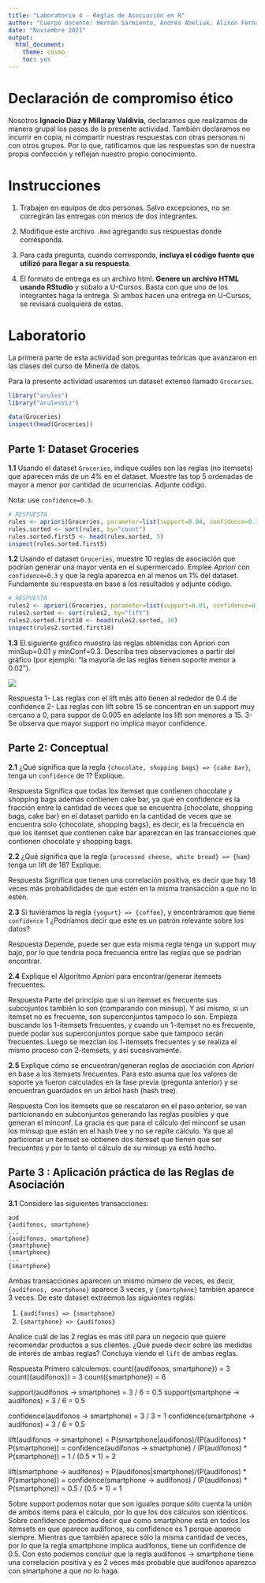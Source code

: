 ```yaml
---
title: "Laboratorio 4 - Reglas de Asociación en R"
author: "Cuerpo docente: Hernán Sarmiento, Andrés Abeliuk, Alison Fernandez, Cinthia Sánchez, Johnny Godoy, Gabriel Ramos, Cristian Llull y Matías Rojas"
date: "Noviembre 2021"
output: 
  html_document: 
    theme: cosmo
    toc: yes
---
```


# Declaración de compromiso ético

Nosotros **Ignacio Díaz y Millaray Valdivia**, declaramos que realizamos de manera grupal los pasos de la presente actividad. También declaramos no incurrir en copia, ni compartir nuestras respuestas con otras personas ni con otros grupos. Por lo que, ratificamos que las respuestas son de nuestra propia confección y reflejan nuestro propio conocimiento.

# Instrucciones

1. Trabajen en equipos de dos personas. Salvo excepciones, no se corregirán las entregas con menos de dos integrantes.

2. Modifique este archivo `.Rmd` agregando sus respuestas donde corresponda.

3. Para cada pregunta, cuando corresponda, **incluya el código fuente que utilizó para llegar a su respuesta**.

4. El formato de entrega es un archivo html. **Genere un archivo HTML usando RStudio** y súbalo a U-Cursos.
   Basta con que uno de los integrantes haga la entrega. Si ambos hacen una entrega en U-Cursos, se revisará cualquiera de estas.


# Laboratorio

La primera parte de esta actividad son preguntas teóricas que avanzaron en las clases del curso de Minería de datos.

Para la presente actividad usaremos un dataset extenso llamado `Groceries`. 

```r
library("arules")
library("arulesViz")

data(Groceries)
inspect(head(Groceries))
```

## Parte 1: Dataset Groceries

**1.1** Usando el dataset `Groceries`, indique cuáles son las reglas (no itemsets) que aparecen más de un 4% en el dataset. Muestre las top 5 ordenadas de mayor a menor por cantidad de ocurrencias. Adjunte código. 

Nota: use `confidence=0.3`.

```r
# RESPUESTA
rules <- apriori(Groceries, parameter=list(support=0.04, confidence=0.3))
rules.sorted <- sort(rules, by="count")
rules.sorted.first5 <- head(rules.sorted, 5)
inspect(rules.sorted.first5)
```

**1.2** Usando el dataset `Groceries`, muestre 10 reglas de asociación que podrían generar una mayor venta en el supermercado. Emplee *Apriori* con `confidence=0.3` y que la regla aparezca en al menos un 1% del dataset. Fundamente su respuesta en base a los resultados y adjunte código. 

```r
# RESPUESTA
rules2 <- apriori(Groceries, parameter=list(support=0.01, confidence=0.3))
rules2.sorted <- sort(rules2, by="lift")
rules2.sorted.first10 <- head(rules2.sorted, 10)
inspect(rules2.sorted.first10)
```

**1.3** El siguiente gráfico muestra las reglas obtenidas con Apriori con minSup=0.01 y minConf=0.3. Describa tres observaciones a partir del gráfico (por ejemplo: "la mayoría de las reglas tienen soporte menor a 0.02").

![](https://users.dcc.uchile.cl/~mquezada/cursos/cc5206/scatter_groceries.png)


Respuesta
1- Las reglas con el lift más alto tienen al rededor de 0.4 de confidence
2- Las reglas con lift sobre 15 se concentran en un support muy cercano a 0, para suppor de 0.005 en adelante los lift son menores a 15.
3- Se observa que mayor support no implica mayor confidence. 

## Parte 2: Conceptual

**2.1** ¿Qué significa que la regla `{chocolate, shopping bags} => {cake bar}`, tenga un `confidence` de $1$? Explique. 

Respuesta
Significa que todas los itemset que contienen chocolate y shopping bags además contienen cake bar, ya que en confidence es la fracción entre la cantidad de veces que se encuentra {chocolate, shopping bags, cake bar} en el dataset partido en la cantidad de veces que se encuentra solo {chocolate, shopping bags}, es decir, es la frecuencia en que los itemset que contienen cake bar aparezcan en las transacciones que contienen chocolate y shopping bags.

**2.2** ¿Qué significa que la regla `{processed cheese, white bread} => {ham} ` tenga un lift de $18$? Explique. 

Respuesta
Significa que tienen una correlación positiva, es decir que hay 18 veces más probabilidades de que estén en la misma transacción a que no lo estén.

**2.3** Si tuviéramos la regla `{yogurt} => {coffee}`, y encontráramos que tiene `confidence` $1$ ¿Podríamos decir que este es un patrón relevante sobre los datos?

Respuesta
Depende, puede ser que esta misma regla tenga un support muy bajo, por lo que tendría poca frecuencia entre las reglas que se podrían encontrar. 


**2.4** Explique el Algoritmo *Apriori* para encontrar/generar itemsets frecuentes.

Respuesta
Parte del principio que si un itemset es frecuente sus subcojuntos también lo son (comparando con minsup). Y así mismo, si un itemset no es frecuente, son superconjuntos tampoco lo son.
Empieza buscando los 1-itemsets frecuentes, y cuando un 1-itemset no es frecuente, puede podar sus superconjuntos porque sabe que tampoco serán frecuentes. Luego se mezclan los 1-itemsets frecuentes y se realiza el mismo proceso con 2-itemsets, y así sucesivamente. 


**2.5** Explique cómo se encuentran/generan reglas de asociación con *Apriori* en base a los itemsets frecuentes. Para esto asuma que los valores de soporte ya fueron calculados en la fase previa (pregunta anterior) y se encuentran guardados en un árbol hash (hash tree).

Respuesta
Con los itemsets que se rescataron en el paso anterior, se van particionando en subconjuntos generando las reglas posibles y que generan el minconf. La gracia es que para el cálculo del minconf se usan los minsup que están en el hash tree y no se repíte cálculo. Ya que al particionar un itemset se obtienen dos itemset que tienen que ser frecuentes y por lo tanto el cálculo de su minsup ya está hecho.


## Parte 3 : Aplicación práctica de las Reglas de Asociación

**3.1** Considere las siguientes transacciones:
```
{audífonos, smartphone}
{audífonos, smartphone}
...
{audífonos, smartphone}
{smartphone}
{smartphone}
...
{smartphone}
```
Ambas transacciones aparecen un mismo número de veces, es decir, `{audífonos, smartphone}` aparece 3 veces, y `{smartphone}` también aparece 3 veces. De este dataset extraemos las siguientes reglas:

1. `{audífonos} => {smartphone}`
2. `{smartphone} => {audífonos}`

Analice cuál de las 2 reglas es más útil para un negocio que quiere recomendar productos a sus clientes. ¿Qué puede decir sobre las medidas de interés de ambas reglas? Concluya viendo el `lift` de ambas reglas.

Respuesta
Primero calculemos:
count({audífonos, smartphone}) = 3
count({audífonos}) = 3
count({smartphone}) = 6

support(audífonos -> smartphone) = 3 / 6 = 0.5
support(smartphone -> audífonos) = 3 / 6 = 0.5

confidence(audífonos -> smartphone) = 3 / 3 = 1
confidence(smartphone -> audífonos) = 3 / 6 = 0.5

lift(audífonos -> smartphone) = P(smartphone|audífonos)/(P(audífonos) * P(smartphone)) = confidence(audífonos -> smartphone) / (P(audífonos) * P(smartphone)) = 1 / (0.5 * 1) = 2


lift(smartphone -> audífonos) = P(audífonos|smartphone)/(P(audífonos) * P(smartphone)) = confidence(smartphone -> audífonos) / (P(audífonos) * P(smartphone)) = 0.5 / (0.5 * 1) = 1

Sobre support podemos notar que son iguales porque sólo cuenta la unión de ambos items para el cálculo, por lo que los dos cálculos son idénticos.
Sobre confidence podemos decir que como smartphone está en todos los itemsets en que aparece audífonos, su confidence es 1 porque aparece siempre. Mientras que también aparece sólo la misma cantidad de veces, por lo que la regla smartphone implica audífonos, tiene un confidence de 0.5.
Con esto podemos concluir que la regla audífonos -> smartphone tiene una correlación positiva y es 2 veces más probable que audífonos aparezca con smartphone a que no lo haga.